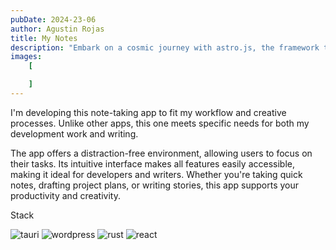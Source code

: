 ```yaml
---
pubDate: 2024-23-06
author: Agustin Rojas
title: My Notes
description: "Embark on a cosmic journey with astro.js, the framework that makes interstellar development a breeze. Pair it with Tailwind CSS for a design that's out of this world"
images:
    [

    ]
---
```



<ProjectImages client:only images={frontmatter.images} />


I'm developing this note-taking app to fit my workflow and creative processes. Unlike other apps, this one meets specific needs for both my development work and writing.

The app offers a distraction-free environment, allowing users to focus on their tasks. Its intuitive interface makes all features easily accessible, making it ideal for developers and writers. Whether you're taking quick notes, drafting project plans, or writing stories, this app supports your productivity and creativity.


<div className="not-prose">
<div> <p className="font-chrono text-platinum text-4xl tracking-wide ">Stack</p></div>
<div className="flex gap-2">

<Image
    src={tauri}
    alt="tauri"
    class="rounded-md w-12 tablet:w-16 laptop:w-16"
/>
<Image
    src={TypeScript}
    alt="wordpress"
    class="rounded-md w-12 tablet:w-16 laptop:w-16"
/>
<Image
    src={rust}
    alt="rust"
    class="rounded-md w-12 tablet:w-16 laptop:w-16"
/>
<Image
    src={react}
    alt="react"
    class="rounded-md w-12 tablet:w-16 laptop:w-16"
/>


</div>

</div>
